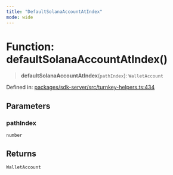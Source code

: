 ```yaml
---
title: "DefaultSolanaAccountAtIndex"
mode: wide
---
```

  
# Function: defaultSolanaAccountAtIndex()

> **defaultSolanaAccountAtIndex**(`pathIndex`): `WalletAccount`

Defined in: [packages/sdk-server/src/turnkey-helpers.ts:434](https://github.com/tkhq/sdk/blob/94193410cf3571aa019a0b9408107eeb43e39e16/packages/sdk-server/src/turnkey-helpers.ts#L434)

## Parameters

### pathIndex

`number`

## Returns

`WalletAccount`
